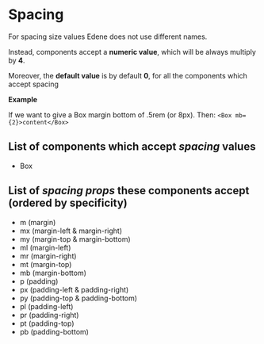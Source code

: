 
<Meta title="Tokens/Spacing" />

# Spacing

For spacing size values Edene does not use different names.

Instead, components accept a **numeric value**, which will be always multiply by **4**.

Moreover, the **default value** is by default **0**, for all the components which accept spacing

**Example**

If we want to give a Box margin bottom of .5rem (or 8px). Then: `<Box mb={2}>content</Box>`

## List of components which accept _spacing_ values

-   Box

## List of _spacing props_ these components accept (ordered by specificity)

-   m (margin)
-   mx (margin-left & margin-right)
-   my (margin-top & margin-bottom)
-   ml (margin-left)
-   mr (margin-right)
-   mt (margin-top)
-   mb (margin-bottom)
-   p (padding)
-   px (padding-left & padding-right)
-   py (padding-top & padding-bottom)
-   pl (padding-left)
-   pr (padding-right)
-   pt (padding-top)
-   pb (padding-bottom)

